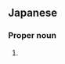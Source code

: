 ==Japanese==
{{ja-kanjitab|由|希|子}}

===Proper noun===
{{ja-pos|proper|ゆきこ}}

# {{given name|female|lang=ja|sort=ゆきこ}}